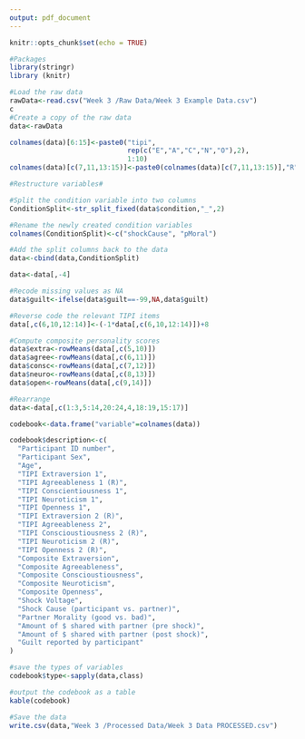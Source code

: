 ```yaml
---
output: pdf_document
---
```


```r
knitr::opts_chunk$set(echo = TRUE)

#Packages
library(stringr)
library (knitr)
```



```r
#Load the raw data
rawData<-read.csv("Week 3 /Raw Data/Week 3 Example Data.csv")
c
#Create a copy of the raw data
data<-rawData

```




```r

colnames(data)[6:15]<-paste0("tipi",
                             rep(c("E","A","C","N","O"),2),
                             1:10)
colnames(data)[c(7,11,13:15)]<-paste0(colnames(data)[c(7,11,13:15)],"R")

#Restructure variables#

#Split the condition variable into two columns
ConditionSplit<-str_split_fixed(data$condition,"_",2)

#Rename the newly created condition variables
colnames(ConditionSplit)<-c("shockCause", "pMoral")

#Add the split columns back to the data
data<-cbind(data,ConditionSplit)

data<-data[,-4]

#Recode missing values as NA 
data$guilt<-ifelse(data$guilt==-99,NA,data$guilt)
```









```r

#Reverse code the relevant TIPI items 
data[,c(6,10,12:14)]<-(-1*data[,c(6,10,12:14)])+8

#Compute composite personality scores
data$extra<-rowMeans(data[,c(5,10)])
data$agree<-rowMeans(data[,c(6,11)])
data$consc<-rowMeans(data[,c(7,12)])
data$neuro<-rowMeans(data[,c(8,13)])
data$open<-rowMeans(data[,c(9,14)])

```


```r
#Rearrange
data<-data[,c(1:3,5:14,20:24,4,18:19,15:17)]

codebook<-data.frame("variable"=colnames(data))

codebook$description<-c(
  "Participant ID number",
  "Participant Sex",
  "Age",
  "TIPI Extraversion 1",
  "TIPI Agreeableness 1 (R)",
  "TIPI Conscientiousness 1",
  "TIPI Neuroticism 1",
  "TIPI Openness 1",
  "TIPI Extraversion 2 (R)",
  "TIPI Agreeableness 2",
  "TIPI Conscioustiousness 2 (R)",
  "TIPI Neuroticism 2 (R)",
  "TIPI Openness 2 (R)",
  "Composite Extraversion",
  "Composite Agreeableness",
  "Composite Conscioustiousness",
  "Composite Neuroticism",
  "Composite Openness",
  "Shock Voltage",
  "Shock Cause (participant vs. partner)",
  "Partner Morality (good vs. bad)",
  "Amount of $ shared with partner (pre shock)",
  "Amount of $ shared with partner (post shock)",
  "Guilt reported by participant"
)

#save the types of variables
codebook$type<-sapply(data,class)

#output the codebook as a table 
kable(codebook)

```

```r
#Save the data 
write.csv(data,"Week 3 /Processed Data/Week 3 Data PROCESSED.csv")


```